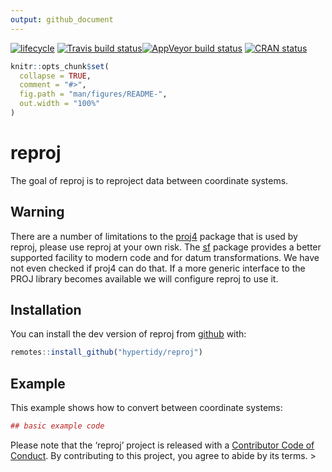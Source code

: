 ```yaml
---
output: github_document
---
```



<!-- README.md is generated from README.Rmd. Please edit that file -->

  [![lifecycle](https://img.shields.io/badge/lifecycle-experimental-orange.svg)](https://www.tidyverse.org/lifecycle/#experimental) [![Travis build status](https://travis-ci.org/r-gris/reproj.svg?branch=master)](https://travis-ci.org/r-gris/reproj)[![AppVeyor build status](https://ci.appveyor.com/api/projects/status/github/r-gris/reproj?branch=master&svg=true)](https://ci.appveyor.com/project/r-gris/reproj)  [![CRAN status](https://www.r-pkg.org/badges/version/reproj)](https://cran.r-project.org/package=reproj)

```r
knitr::opts_chunk$set(
  collapse = TRUE,
  comment = "#>",
  fig.path = "man/figures/README-",
  out.width = "100%"
)
```
# reproj

The goal of reproj is to reproject data between coordinate systems. 


## Warning

There are a number of limitations to the [proj4](https://CRAN.r-project.org/package=proj4) package that is used by reproj, please use reproj at your own risk. The [sf](https://CRAN.r-project.org/package=sf) package provides a better supported facility to modern code and for datum transformations. We have not even checked if proj4 can do that. If a more generic interface to the PROJ library becomes available we will configure reproj to use it. 

## Installation

You can install the dev version of reproj from [github](https://github.com/hypertidy/reproj/) with:

```r
remotes::install_github("hypertidy/reproj")
```

## Example

This example shows how to convert between coordinate systems: 

```r
## basic example code
```


Please note that the 'reproj' project is released with a [Contributor Code of Conduct](CODE_OF_CONDUCT.md). By contributing to this project, you agree to abide by its terms.
> 
